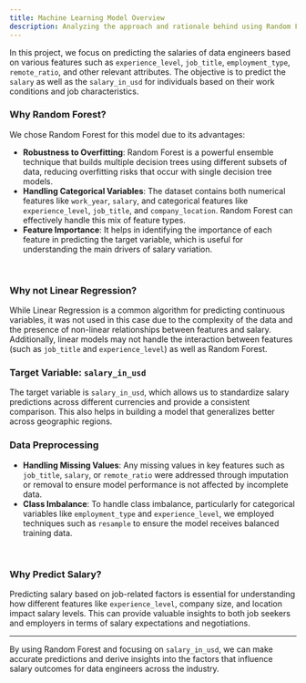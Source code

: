 ```yaml
---
title: Machine Learning Model Overview
description: Analyzing the approach and rationale behind using Random Forest for predicting data engineer salaries based on job-related features.
---
```


In this project, we focus on predicting the salaries of data engineers based on various features such as `experience_level`, `job_title`, `employment_type`, `remote_ratio`, and other relevant attributes. The objective is to predict the `salary` as well as the `salary_in_usd` for individuals based on their work conditions and job characteristics.
<br />
### Why Random Forest?

We chose Random Forest for this model due to its advantages:
- **Robustness to Overfitting**: Random Forest is a powerful ensemble technique that builds multiple decision trees using different subsets of data, reducing overfitting risks that occur with single decision tree models.
- **Handling Categorical Variables**: The dataset contains both numerical features like `work_year`, `salary`, and categorical features like `experience_level`, `job_title`, and `company_location`. Random Forest can effectively handle this mix of feature types.
- **Feature Importance**: It helps in identifying the importance of each feature in predicting the target variable, which is useful for understanding the main drivers of salary variation.
<br />

### Why not Linear Regression?

While Linear Regression is a common algorithm for predicting continuous variables, it was not used in this case due to the complexity of the data and the presence of non-linear relationships between features and salary. Additionally, linear models may not handle the interaction between features (such as `job_title` and `experience_level`) as well as Random Forest.
<br />

### Target Variable: `salary_in_usd`

The target variable is `salary_in_usd`, which allows us to standardize salary predictions across different currencies and provide a consistent comparison. This also helps in building a model that generalizes better across geographic regions.
<br />

### Data Preprocessing

- **Handling Missing Values**: Any missing values in key features such as `job_title`, `salary`, or `remote_ratio` were addressed through imputation or removal to ensure model performance is not affected by incomplete data.
- **Class Imbalance**: To handle class imbalance, particularly for categorical variables like `employment_type` and `experience_level`, we employed techniques such as `resample` to ensure the model receives balanced training data.
<br />

### Why Predict Salary?

Predicting salary based on job-related factors is essential for understanding how different features like `experience_level`, company size, and location impact salary levels. This can provide valuable insights to both job seekers and employers in terms of salary expectations and negotiations.
<br />

---

By using Random Forest and focusing on `salary_in_usd`, we can make accurate predictions and derive insights into the factors that influence salary outcomes for data engineers across the industry.
